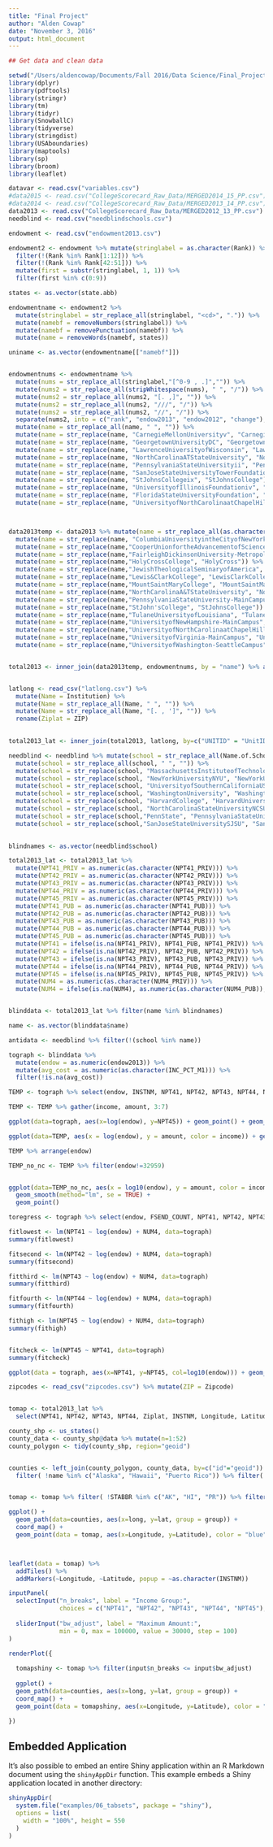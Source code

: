 ```yaml
---
title: "Final Project"
author: "Alden Cowap"
date: "November 3, 2016"
output: html_document
---
```


```r

## Get data and clean data

setwd("/Users/aldencowap/Documents/Fall 2016/Data Science/Final_Project")
library(dplyr)
library(pdftools)
library(stringr)
library(tm)
library(tidyr) 
library(SnowballC)
library(tidyverse)
library(stringdist)
library(USAboundaries)
library(maptools)
library(sp)
library(broom)
library(leaflet)

datavar <- read.csv("variables.csv")
#data2015 <- read.csv("CollegeScorecard_Raw_Data/MERGED2014_15_PP.csv")
#data2014 <- read.csv("CollegeScorecard_Raw_Data/MERGED2013_14_PP.csv")
data2013 <- read.csv("CollegeScorecard_Raw_Data/MERGED2012_13_PP.csv")
needblind <- read.csv("needblindschools.csv")

endowment <- read.csv("endowment2013.csv")

endowment2 <- endowment %>% mutate(stringlabel = as.character(Rank)) %>% 
  filter(!(Rank %in% Rank[1:12])) %>% 
  filter(!(Rank %in% Rank[42:51])) %>% 
  mutate(first = substr(stringlabel, 1, 1)) %>% 
  filter(first %in% c(0:9))

states <- as.vector(state.abb)

endowmentname <- endowment2 %>% 
  mutate(stringlabel = str_replace_all(stringlabel, "<cd>", ".")) %>% 
  mutate(namebf = removeNumbers(stringlabel)) %>% 
  mutate(namebf = removePunctuation(namebf)) %>% 
  mutate(name = removeWords(namebf, states)) 

uniname <- as.vector(endowmentname[["namebf"]])


endowmentnums <- endowmentname %>% 
  mutate(nums = str_replace_all(stringlabel,"[^0-9 , .]","")) %>% 
  mutate(nums2 = str_replace_all(stripWhitespace(nums), " ", "/")) %>% 
  mutate(nums2 = str_replace_all(nums2, "[. ,]", "")) %>% 
  mutate(nums2 = str_replace_all(nums2, "///", "/")) %>% 
  mutate(nums2 = str_replace_all(nums2, "//", "/")) %>% 
  separate(nums2, into = c("rank", "endow2013", "endow2012", "change"), sep = "/") %>% 
  mutate(name = str_replace_all(name, " ", "")) %>% 
  mutate(name = str_replace(name, "CarnegieMellonUniversityv", "CarnegieMellonUniversity")) %>% 
  mutate(name = str_replace(name, "GeorgetownUniversityDC", "GeorgetownUniversity")) %>% 
  mutate(name = str_replace(name, "LawrenceUniversityofWisconsin", "LawrenceUniversity")) %>% 
  mutate(name = str_replace(name, "NorthCarolinaATStateUniversity", "NorthCarolinaStateUniversity")) %>% 
  mutate(name = str_replace(name, "PennsylvaniaStateUniversityii", "PennsylvaniaStateUniversity")) %>% 
  mutate(name = str_replace(name, "SanJoseStateUniversityTowerFoundation", "SanJoseStateUniversity")) %>% 
  mutate(name = str_replace(name, "StJohnsCollegeix", "StJohnsCollege")) %>% 
  mutate(name = str_replace(name, "UniversityofIllinoisFoundationiv", "UniversityofIllinoisatChicago")) %>% 
  mutate(name = str_replace(name, "FloridaStateUniversityFoundation", "FloridaStateUniversity")) %>% 
  mutate(name = str_replace(name, "UniversityofNorthCarolinaatChapelHillFoundations", "UniversityofNorthCarolina")) 



data2013temp <- data2013 %>% mutate(name = str_replace_all(as.character(INSTNM), " ", "")) %>% 
  mutate(name = str_replace(name, "ColumbiaUniversityintheCityofNewYork", "ColumbiaUniversity")) %>% 
  mutate(name = str_replace(name,"CooperUnionfortheAdvancementofScienceandArt", "CooperUnion")) %>% 
  mutate(name = str_replace(name,"FairleighDickinsonUniversity-MetropolitanCampus", "FairleighDickinsonUniversity")) %>%   
  mutate(name = str_replace(name,"HolyCrossCollege", "HolyCross")) %>%   
  mutate(name = str_replace(name,"JewishTheologicalSeminaryofAmerica", "JewishTheologicalSeminary")) %>%  
  mutate(name = str_replace(name,"Lewis&ClarkCollege", "LewisClarkCollege")) %>%   
  mutate(name = str_replace(name,"MountSaintMaryCollege", "MountSaintMarysCollege")) %>% 
  mutate(name = str_replace(name,"NorthCarolinaA&TStateUniversity", "NorthCarolinaStateUniversity")) %>%  
  mutate(name = str_replace(name,"PennsylvaniaStateUniversity-MainCampus", "PennsylvaniaStateUniversity")) %>%   
  mutate(name = str_replace(name,"StJohn'sCollege", "StJohnsCollege")) %>%   
  mutate(name = str_replace(name,"TulaneUniversityofLouisiana", "TulaneUniversity")) %>%   
  mutate(name = str_replace(name,"UniversityofNewHampshire-MainCampus", "UniversityofNewHampshire")) %>%   
  mutate(name = str_replace(name,"UniversityofNorthCarolinaatChapelHill", "UniversityofNorthCarolina")) %>%   
  mutate(name = str_replace(name,"UniversityofVirginia-MainCampus", "UniversityofVirginia")) %>%   
  mutate(name = str_replace(name,"UniversityofWashington-SeattleCampus", "UniversityofWashington"))


total2013 <- inner_join(data2013temp, endowmentnums, by = "name") %>% arrange(rank)


latlong <- read_csv("latlong.csv") %>% 
  mutate(Name = Institution) %>% 
  mutate(Name = str_replace_all(Name, " ", "")) %>% 
  mutate(Name = str_replace_all(Name, "[. , ']", "")) %>% 
  rename(Ziplat = ZIP)
  

total2013_lat <- inner_join(total2013, latlong, by=c("UNITID" = "UnitID"))

needblind <- needblind %>% mutate(school = str_replace_all(Name.of.School, "[^a-z A-Z]", "")) %>% 
  mutate(school = str_replace_all(school, " ", "")) %>% 
  mutate(school = str_replace(school, "MassachusettsInstituteofTechnologyMIT", "MassachusettsInstituteofTechnology")) %>% 
  mutate(school = str_replace(school, "NewYorkUniversityNYU", "NewYorkUniversity")) %>% 
  mutate(school = str_replace(school, "UniversityofSouthernCaliforniaUSC", "UniversityofSouthernCalifornia")) %>% 
  mutate(school = str_replace(school, "WashingtonUniversity", "WashingtonUniversityinStLouis")) %>% 
  mutate(school = str_replace(school, "HarvardCollege", "HarvardUniversity")) %>% 
  mutate(school = str_replace(school, "NorthCarolinaStateUniversityNCSU", "NorthCarolinaStateUniversity")) %>% 
  mutate(school = str_replace(school,"PennState", "PennsylvaniaStateUniversity")) %>% 
  mutate(school = str_replace(school,"SanJoseStateUniversitySJSU", "SanJoseStateUniversity"))
  

blindnames <- as.vector(needblind$school)

total2013_lat <- total2013_lat %>% 
  mutate(NPT41_PRIV = as.numeric(as.character(NPT41_PRIV))) %>%
  mutate(NPT42_PRIV = as.numeric(as.character(NPT42_PRIV))) %>% 
  mutate(NPT43_PRIV = as.numeric(as.character(NPT43_PRIV))) %>% 
  mutate(NPT44_PRIV = as.numeric(as.character(NPT44_PRIV))) %>% 
  mutate(NPT45_PRIV = as.numeric(as.character(NPT45_PRIV))) %>% 
  mutate(NPT41_PUB = as.numeric(as.character(NPT41_PUB))) %>% 
  mutate(NPT42_PUB = as.numeric(as.character(NPT42_PUB))) %>% 
  mutate(NPT43_PUB = as.numeric(as.character(NPT43_PUB))) %>% 
  mutate(NPT44_PUB = as.numeric(as.character(NPT44_PUB))) %>% 
  mutate(NPT45_PUB = as.numeric(as.character(NPT45_PUB))) %>% 
  mutate(NPT41 = ifelse(is.na(NPT41_PRIV), NPT41_PUB, NPT41_PRIV)) %>% 
  mutate(NPT42 = ifelse(is.na(NPT42_PRIV), NPT42_PUB, NPT42_PRIV)) %>% 
  mutate(NPT43 = ifelse(is.na(NPT43_PRIV), NPT43_PUB, NPT43_PRIV)) %>% 
  mutate(NPT44 = ifelse(is.na(NPT44_PRIV), NPT44_PUB, NPT44_PRIV)) %>% 
  mutate(NPT45 = ifelse(is.na(NPT45_PRIV), NPT45_PUB, NPT45_PRIV)) %>% 
  mutate(NUM4 = as.numeric(as.character(NUM4_PRIV))) %>% 
  mutate(NUM4 = ifelse(is.na(NUM4), as.numeric(as.character(NUM4_PUB)), NUM4))


blinddata <- total2013_lat %>% filter(name %in% blindnames)

name <- as.vector(blinddata$name)

antidata <- needblind %>% filter(!(school %in% name))

```


```r

tograph <- blinddata %>% 
  mutate(endow = as.numeric(endow2013)) %>% 
  mutate(avg_cost = as.numeric(as.character(INC_PCT_M1))) %>% 
  filter(!is.na(avg_cost))

TEMP <- tograph %>% select(endow, INSTNM, NPT41, NPT42, NPT43, NPT44, NPT45)

TEMP <- TEMP %>% gather(income, amount, 3:7)

ggplot(data=tograph, aes(x=log(endow), y=NPT45)) + geom_point() + geom_smooth(se=FALSE)

ggplot(data=TEMP, aes(x = log(endow), y = amount, color = income)) + geom_smooth(se = FALSE) + geom_point()

TEMP %>% arrange(endow)

TEMP_no_nc <- TEMP %>% filter(endow!=32959)


ggplot(data=TEMP_no_nc, aes(x = log10(endow), y = amount, color = income)) + 
  geom_smooth(method="lm", se = TRUE) + 
  geom_point()

toregress <- tograph %>% select(endow, FSEND_COUNT, NPT41, NPT42, NPT43, NPT44, NPT45, NUM4, FSEND_1, FSEND_4, INC_PCT_M2, INC_PCT_M1, INC_PCT_H1, INC_PCT_H2)

fitlowest <- lm(NPT41 ~ log(endow) + NUM4, data=tograph)
summary(fitlowest)

fitsecond <- lm(NPT42 ~ log(endow) + NUM4, data=tograph)
summary(fitsecond)

fitthird <- lm(NPT43 ~ log(endow) + NUM4, data=tograph)
summary(fitthird)

fitfourth <- lm(NPT44 ~ log(endow) + NUM4, data=tograph)
summary(fitfourth)

fithigh <- lm(NPT45 ~ log(endow) + NUM4, data=tograph)
summary(fithigh)


fitcheck <- lm(NPT45 ~ NPT41, data=tograph)
summary(fitcheck)

ggplot(data = tograph, aes(x=NPT41, y=NPT45, col=log10(endow))) + geom_point() + geom_smooth(method="lm")

zipcodes <- read_csv("zipcodes.csv") %>% mutate(ZIP = Zipcode)


tomap <- total2013_lat %>% 
  select(NPT41, NPT42, NPT43, NPT44, Ziplat, INSTNM, Longitude, Latitude, STABBR, UG)

county_shp <- us_states()
county_data <- county_shp@data %>% mutate(n=1:52)
county_polygon <- tidy(county_shp, region="geoid")


counties <- left_join(county_polygon, county_data, by=c("id"="geoid")) %>% 
  filter( !name %in% c("Alaska", "Hawaii", "Puerto Rico")) %>% filter(!is.na(name))


tomap <- tomap %>% filter( !STABBR %in% c("AK", "HI", "PR")) %>% filter(!is.na(STABBR))

ggplot() +
  geom_path(data=counties, aes(x=long, y=lat, group = group)) +
  coord_map() +
  geom_point(data = tomap, aes(x=Longitude, y=Latitude), color = "blue", size = .5)



leaflet(data = tomap) %>% 
  addTiles() %>%
  addMarkers(~Longitude, ~Latitude, popup = ~as.character(INSTNM))

```



```r
inputPanel(
  selectInput("n_breaks", label = "Income Group:",
              choices = c("NPT41", "NPT42", "NPT43", "NPT44", "NPT45"), selected = "NPT41"),
  
  sliderInput("bw_adjust", label = "Maximum Amount:",
              min = 0, max = 100000, value = 30000, step = 100)
)

renderPlot({
  
  tomapshiny <- tomap %>% filter(input$n_breaks <= input$bw_adjust)
  
  ggplot() +
  geom_path(data=counties, aes(x=long, y=lat, group = group)) +
  coord_map() +
  geom_point(data = tomapshiny, aes(x=Longitude, y=Latitude), color = "blue", size = .5)

})
```

## Embedded Application

It's also possible to embed an entire Shiny application within an R Markdown document using the `shinyAppDir` function. This example embeds a Shiny application located in another directory:

```r
shinyAppDir(
  system.file("examples/06_tabsets", package = "shiny"),
  options = list(
    width = "100%", height = 550
  )
)
```